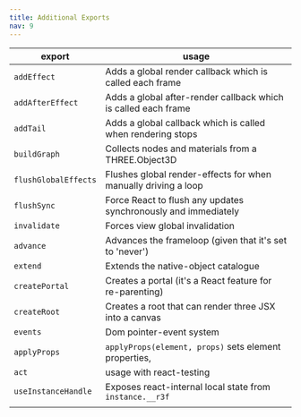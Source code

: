 ```yaml
---
title: Additional Exports
nav: 9
---
```


| export               | usage                                                          |
| -------------------- | -------------------------------------------------------------- |
| `addEffect`          | Adds a global render callback which is called each frame       |
| `addAfterEffect`     | Adds a global after-render callback which is called each frame |
| `addTail`            | Adds a global callback which is called when rendering stops    |
| `buildGraph`         | Collects nodes and materials from a THREE.Object3D             |
| `flushGlobalEffects` | Flushes global render-effects for when manually driving a loop |
| `flushSync`          | Force React to flush any updates synchronously and immediately |
| `invalidate`         | Forces view global invalidation                                |
| `advance`            | Advances the frameloop (given that it's set to 'never')        |
| `extend`             | Extends the native-object catalogue                            |
| `createPortal`       | Creates a portal (it's a React feature for re-parenting)       |
| `createRoot`         | Creates a root that can render three JSX into a canvas         |
| `events`             | Dom pointer-event system                                       |
| `applyProps`         | `applyProps(element, props)` sets element properties,          |
| `act`                | usage with react-testing                                       |
| `useInstanceHandle`  | Exposes react-internal local state from `instance.__r3f`       |
|                      |                                                                |
